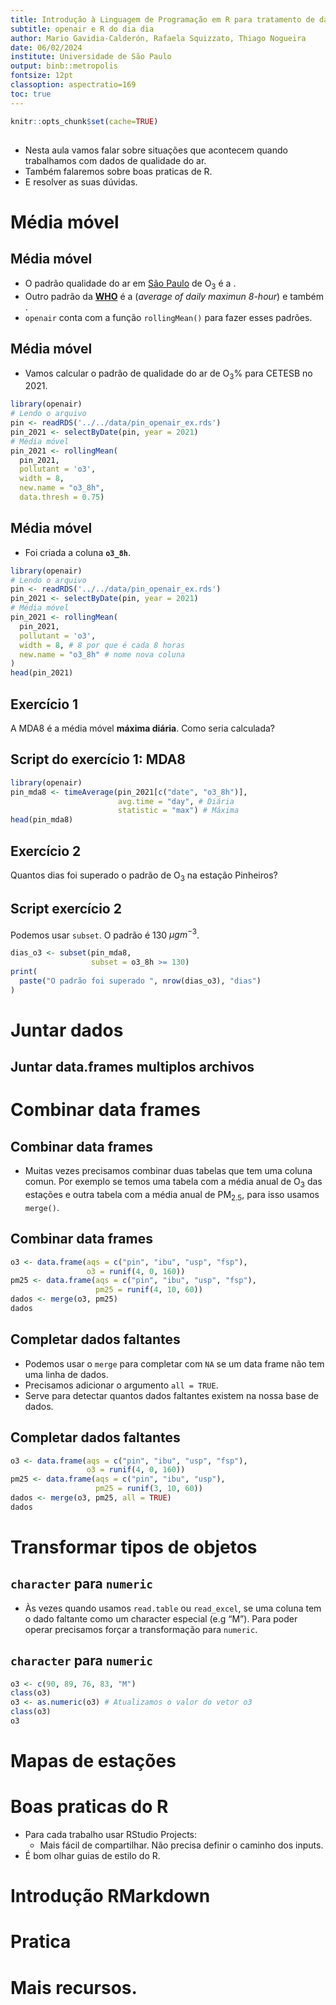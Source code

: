 ```yaml
---
title: Introdução à Linguagem de Programação em R para tratamento de dados de poluição do ar
subtitle: openair e R do dia dia
author: Mario Gavidia-Calderón, Rafaela Squizzato, Thiago Nogueira
date: 06/02/2024
institute: Universidade de São Paulo
output: binb::metropolis
fontsize: 12pt
classoption: aspectratio=169 
toc: true
---
```


```r
knitr::opts_chunk$set(cache=TRUE)
```

##

- Nesta aula vamos falar sobre situações que acontecem quando trabalhamos com dados de qualidade do ar.
- Também falaremos sobre boas praticas de R.
- E resolver as suas dúvidas.

# Média móvel

## Média móvel

- O padrão qualidade do ar em [São Paulo](https://cetesb.sp.gov.br/ar/padroes-de-qualidade-do-ar/) de O$_3$ é a \alert{média móvel de 8 horas}.
- Outro padrão da [**WHO**](https://www.who.int/news-room/feature-stories/detail/what-are-the-who-air-quality-guidelines) é a \alert{MDA8} (_average of daily maximun 8-hour_) e também \alert{Peak season}.
- `openair` conta com a função `rollingMean()` para fazer esses padrões.

## Média móvel

- Vamos calcular o padrão de qualidade do ar de O$_3$% para CETESB no 2021.
```r
library(openair)
# Lendo o arquivo
pin <- readRDS('../../data/pin_openair_ex.rds')
pin_2021 <- selectByDate(pin, year = 2021)
# Média móvel
pin_2021 <- rollingMean(
  pin_2021,
  pollutant = 'o3',
  width = 8,
  new.name = "o3_8h",
  data.thresh = 0.75)
```

## Média móvel
- Foi criada a coluna **`o3_8h`**.
```r
library(openair)
# Lendo o arquivo
pin <- readRDS('../../data/pin_openair_ex.rds')
pin_2021 <- selectByDate(pin, year = 2021)
# Média móvel
pin_2021 <- rollingMean(
  pin_2021,
  pollutant = 'o3',
  width = 8, # 8 por que é cada 8 horas
  new.name = "o3_8h" # nome nova coluna
)
head(pin_2021)
```

## Exercício 1

A MDA8 é a média móvel **máxima diária**. Como seria calculada?

## Script do exercício 1: MDA8
```r
library(openair)
pin_mda8 <- timeAverage(pin_2021[c("date", "o3_8h")], 
                        avg.time = "day", # Diária
                        statistic = "max") # Máxima
head(pin_mda8)
```
## Exercício 2

Quantos dias foi superado o padrão de O$_3$ na estação Pinheiros?

## Script exercício 2

Podemos usar `subset`. O padrão é 130 $\mu g m^{-3}$.
```r
dias_o3 <- subset(pin_mda8, 
                  subset = o3_8h >= 130)
print(
  paste("O padrão foi superado ", nrow(dias_o3), "dias")
)
```


# Juntar dados

## Juntar data.frames multiplos archivos

# Combinar data frames

## Combinar data frames
- Muitas vezes precisamos combinar duas tabelas que tem uma coluna comun. Por exemplo se temos uma tabela com a média anual de O$_3$ das estações e outra tabela com a média anual de PM$_{2.5}$, para isso usamos `merge()`.

## Combinar data frames
```r
o3 <- data.frame(aqs = c("pin", "ibu", "usp", "fsp"),
                 o3 = runif(4, 0, 160))
pm25 <- data.frame(aqs = c("pin", "ibu", "usp", "fsp"),
                   pm25 = runif(4, 10, 60))
dados <- merge(o3, pm25)
dados
```

## Completar dados faltantes
- Podemos usar o `merge` para completar com `NA` se um data frame não tem uma linha de dados.
- Precisamos adicionar o argumento `all = TRUE`.
- Serve para detectar quantos dados faltantes existem na nossa base de dados.

## Completar dados faltantes
```r
o3 <- data.frame(aqs = c("pin", "ibu", "usp", "fsp"),
                 o3 = runif(4, 0, 160))
pm25 <- data.frame(aqs = c("pin", "ibu", "usp"),
                   pm25 = runif(3, 10, 60))
dados <- merge(o3, pm25, all = TRUE)
dados
```

# Transformar tipos de objetos

## `character` para `numeric`
- Às vezes quando usamos `read.table` ou `read_excel`, se uma coluna tem o dado faltante como um character especial (e.g "M"). Para poder operar precisamos forçar a transformação para `numeric`.

## `character` para `numeric`
```r
o3 <- c(90, 89, 76, 83, "M")
class(o3)
o3 <- as.numeric(o3) # Atualizamos o valor do vetor o3
class(o3)
o3
```


# Mapas de estações

# Boas praticas do R
- Para cada trabalho usar RStudio Projects:
    - Mais fácil de compartilhar. Não precisa definir o caminho dos inputs.
- É bom olhar guias de estilo do R.


# Introdução RMarkdown

# Pratica

# Mais recursos.